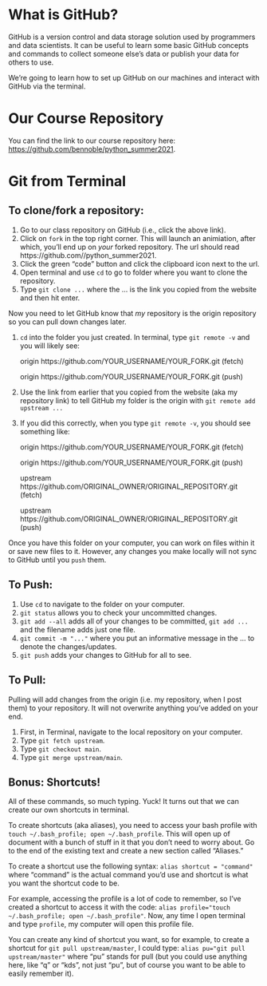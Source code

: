 # What is GitHub?

GitHub is a version control and data storage solution used by programmers and data scientists. It can be useful to learn some basic GitHub concepts and commands to collect someone else's data or publish your data for others to use. 

We're going to learn how to set up GitHub on our machines and interact with GitHub via the terminal.

# Our Course Repository

You can find the link to our course repository here: [https://github.com/bennoble/python_summer2021](https://github.com/bennoble/python_summer2021).

# Git from Terminal

## To clone/fork a repository:

1. Go to our class repository on GitHub (i.e., click the above link).
2. Click on `fork` in the top right corner. This will launch an animiation, after which, you'll end up on *your* forked repository. The url should read https://github.com/<yourusername>/python_summer2021.
3. Click the green "code" button and click the clipboard icon next to the url.
4. Open terminal and use `cd` to go to folder where you want to clone the repository.
5. Type `git clone ...` where the ... is the link you copied from the website and then hit enter.

Now you need to let GitHub know that *my* repository is the origin repository so you can pull down changes later.

1. `cd` into the folder you just created. In terminal, type `git remote -v` and you will likely see:
	
	origin  https://github.com/YOUR_USERNAME/YOUR_FORK.git (fetch)
	
	origin  https://github.com/YOUR_USERNAME/YOUR_FORK.git (push)

2. Use the link from earlier that you copied from the website (aka my repository link) to tell GitHub my folder is the origin with `git remote add upstream ...` 

3. If you did this correctly, when you type `git remote -v`, you should see something like:
	
	origin    https://github.com/YOUR_USERNAME/YOUR_FORK.git (fetch)
	
	origin    https://github.com/YOUR_USERNAME/YOUR_FORK.git (push)
	
	upstream  https://github.com/ORIGINAL_OWNER/ORIGINAL_REPOSITORY.git (fetch)
	
	upstream  https://github.com/ORIGINAL_OWNER/ORIGINAL_REPOSITORY.git (push)

<!-- https://docs.github.com/en/github/collaborating-with-issues-and-pull-requests/syncing-a-fork

https://docs.github.com/en/github/collaborating-with-issues-and-pull-requests/configuring-a-remote-for-a-fork -->

Once you have this folder on your computer, you can work on files within it or save new files to it. However, any changes you make locally will not sync to GitHub until you `push` them.

## To Push:

1. Use `cd` to navigate to the folder on your computer.
2. `git status` allows you to check your uncommitted changes.
3. `git add --all` adds all of your changes to be committed, `git add ...` and the filename adds just one file.
4. `git commit -m "..."` where you put an informative message in the ... to denote the changes/updates.
5. `git push` adds your changes to GitHub for all to see.

## To Pull:

Pulling will add changes from the origin (i.e. my repository, when I post them) to your repository. It will not overwrite anything you've added on your end. 

1. First, in Terminal, navigate to the local repository on your computer.
2. Type `git fetch upstream`.
3. Type `git checkout main`.
4. Type `git merge upstream/main`.

## Bonus: Shortcuts!

All of these commands, so much typing. Yuck! It turns out that we can create our own shortcuts in terminal.

To create shortcuts (aka aliases), you need to access your bash profile with `touch ~/.bash_profile; open ~/.bash_profile`. This will open up of document with a bunch of stuff in it that you don't need to worry about. Go to the end of the existing text and create a new section called "Aliases."

To create a shortcut use the following syntax: `alias shortcut = "command"`  where "command" is the actual command you'd use and shortcut is what you want the shortcut code to be. 

For example, accessing the profile is a lot of code to remember, so I've created a shortcut to access it with the code: `alias profile="touch ~/.bash_profile; open ~/.bash_profile"`. Now, any time I open terminal and type `profile`, my computer will open this profile file.

You can create any kind of shortcut you want, so for example, to create a shortcut for `git pull upstream/master`, I could type: `alias pu="git pull upstream/master"` where "pu" stands for pull (but you could use anything here, like "q" or "kds", not just "pu", but of course you want to be able to easily remember it).

